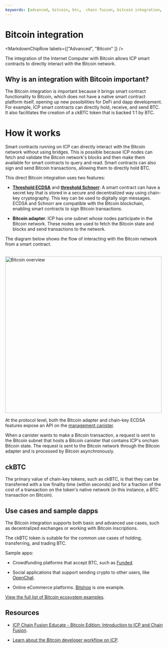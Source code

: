 ```yaml
---
keywords: [advanced, bitcoin, btc,  chain fusion, bitcoin integration, btc integration]
---
```



# Bitcoin integration

<MarkdownChipRow labels={["Advanced", "Bitcoin" ]} />

The integration of the Internet Computer with Bitcoin allows ICP smart contracts to directly interact with the Bitcoin network.

## Why is an integration with Bitcoin important?

The Bitcoin integration is important because it brings smart contract functionality to Bitcoin, which does not have a native smart contract platform itself, opening up new possibilities for DeFi and dapp development. For example, ICP smart contracts can directly hold, receive, and send BTC. It also facilitates the creation of a ckBTC token that is backed 1:1 by BTC.

# How it works

Smart contracts running on ICP can directly interact with the Bitcoin network without using bridges.
This is possible because ICP nodes can fetch and validate the Bitcoin network's blocks and then make them available for smart contracts to query and read.
Smart contracts can also sign and send Bitcoin transactions, allowing them to directly hold BTC.

This direct Bitcoin integration uses two features:

- **[Threshold ECDSA](/docs/building-apps/network-features/signatures/t-ecdsa)** and **[threshold Schnorr](/docs/building-apps/network-features/signatures/t-schnorr)**: A smart contract can have a secret key that is stored in a secure and decentralized way using chain-key cryptography. This key can be used to digitally sign messages. ECDSA and Schnorr are compatible with the Bitcoin blockchain, enabling smart contracts to sign Bitcoin transactions.

- **Bitcoin adapter**: ICP has one subnet whose nodes participate in the Bitcoin network. These nodes are used to fetch the Bitcoin state and blocks and send transactions to the network.

The diagram below shows the flow of interacting with the Bitcoin network from a smart contract.

<div class="text--center">
  <img
    src={useBaseUrl("/img/docs/bitcoin-overview.png")}
    alt="Bitcoin overview"
    width="500"
  />
</div>

At the protocol level, both the Bitcoin adapter and chain-key ECDSA features expose an API on the [management canister](/docs/references/system-canisters/management-canister).

When a canister wants to make a Bitcoin transaction, a request is sent to the Bitcoin subnet that hosts a Bitcoin canister that contains ICP's onchain Bitcoin state. The request is sent to the Bitcoin network through the Bitcoin adapter and is processed by Bitcoin asynchronously.

## ckBTC

The primary value of chain-key tokens, such as ckBTC, is that they can be transferred with a low finality time (within seconds) and for a fraction of the cost of a transaction on the token's native network (in this instance, a BTC transaction on Bitcoin).

## Use cases and sample dapps

The Bitcoin integration supports both basic and advanced use cases, such as decentralized exchanges or working with Bitcoin inscriptions.

The ckBTC token is suitable for the common use cases of holding, transferring, and trading BTC.

Sample apps:

- Crowdfunding platforms that accept BTC, such as [Funded](https://funded.app/).

- Social applications that support sending crypto to other users, like [OpenChat](https://oc.app/).

- Online eCommerce platforms. [Bitshop](https://ughim-6qaaa-aaaah-qc7qa-cai.ic0.app/) is one example.

[View the full list of Bitcoin ecosystem examples](https://internetcomputer.org/ecosystem?tag=Bitcoin).

## Resources

- [ICP Chain Fusion Educate - Bitcoin Edition: Introduction to ICP and Chain Fusion](https://www.youtube.com/watch?v=A0K9GXsfw74&list=PLfEHHr3qexv_L0t6KrCyJ-l2ZaHaO-m85).

- [Learn about the Bitcoin developer workflow on ICP](./using-btc/btc-dev-workflow.mdx).